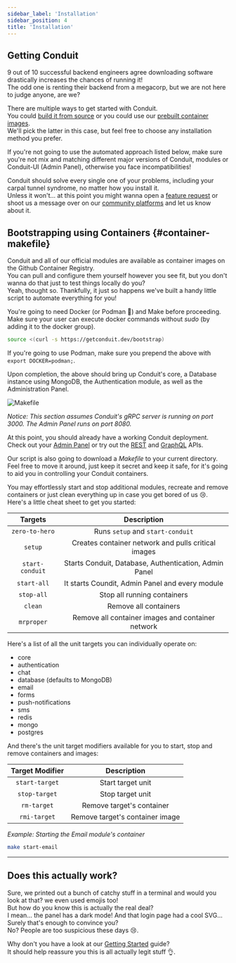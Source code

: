 ```yaml
---
sidebar_label: 'Installation'
sidebar_position: 4
title: 'Installation'
---
```


## Getting Conduit

9 out of 10 successful backend engineers agree downloading software drastically increases the chances of running it!<br />
The odd one is renting their backend from a megacorp, but we are not here to judge anyone, are we?<br />

There are multiple ways to get started with Conduit.<br />
You could [build it from source](https://github.com/ConduitPlatform/Conduit#running-from-source-) 
or you could use our [prebuilt container images](https://github.com/orgs/ConduitPlatform/packages?sort_by=downloads_desc&visibility=public).<br />
We'll pick the latter in this case, but feel free to choose any installation method you prefer.

If you're not going to use the automated approach listed below, make sure you're not mix and matching different major versions of 
Conduit, modules or Conduit-UI (Admin Panel), otherwise you face incompatibilities!

Conduit should solve every single one of your problems, including your carpal tunnel syndrome, no matter how you install it.<br />
Unless it won't... at this point you might wanna open a [feature request](https://github.com/ConduitPlatform/Conduit/issues/new/choose) 
or shoot us a message over on our [community platforms](https://getconduit.dev/contribute) and let us know about it.

## Bootstrapping using Containers {#container-makefile}

Conduit and all of our official modules are available as container images on the Github Container Registry.<br />
You can pull and configure them yourself however you see fit, but you don't wanna do that just to test things locally do you?<br />
Yeah, thought so. Thankfully, it just so happens we've built a handy little script to automate everything for you!

You're going to need Docker (or Podman 🦦) and Make before proceeding.<br />
Make sure your user can execute docker commands without *sudo* (by adding it to the docker group).

``` bash
source <(curl -s https://getconduit.dev/bootstrap)
```

If you're going to use Podman, make sure you prepend the above with `export DOCKER=podman;`.

Upon completion, the above should bring up Conduit's core, a Database instance using MongoDB, the Authentication module, as well as the Administration Panel.

![Makefile](/img/overview/makefile.png)

*Notice: This section assumes Conduit's gRPC server is running on port 3000. The Admin Panel runs on port 8080.*

At this point, you should already have a working Conduit deployment.<br />
Check out your [Admin Panel](../get-started/admin-panel.mdx) or try out the [REST](../router/rest) and [GraphQL](../router/graphql) APIs.
 
Our script is also going to download a *Makefile* to your current directory.<br />
Feel free to move it around, just keep it secret and keep it safe, for it's going to aid you in controlling your Conduit containers.

You may effortlessly start and stop additional modules, recreate and remove containers or just clean everything up in case you get bored of us 😢.<br />
Here's a little cheat sheet to get you started:

|  Targets          |  Description                     |
| :---------------: | :------------------------------: |
| `zero-to-hero`    | Runs `setup` and `start-conduit` |
| `setup`           | Creates container network and pulls critical images   |
| `start-conduit`   | Starts Conduit, Database, Authentication, Admin Panel |
| `start-all`       | It starts Coundit, Admin Panel and every module       |
| `stop-all`        | Stop all running containers      |
| `clean`           | Remove all containers            |
| `mrproper`        | Remove all container images and container network     |

Here's a list of all the unit targets you can individually operate on:<br />

- core
- authentication
- chat
- database (defaults to MongoDB)
- email
- forms
- push-notifications
- sms
- redis
- mongo
- postgres 

And there's the unit target modifiers available for you to start, stop and remove containers and images:

|  Target Modifier  |  Description                    |
| :---------------: | :-----------------------------: |
| `start-target`    | Start target unit               |
| `stop-target`     | Stop target unit                |
| `rm-target`       | Remove target's container       |
| `rmi-target`      | Remove target's container image |

*Example: Starting the Email module's container*

``` bash
make start-email
```

-------------------------------------------------

## Does this actually work?

Sure, we printed out a bunch of catchy stuff in a terminal and would you look at that? we even used emojis too!<br />
But how do you know this is actually the real deal?<br />
I mean... the panel has a dark mode! And that login page had a cool SVG... Surely that's enough to convince you?<br />
No? People are too suspicious these days 😢.

Why don't you have a look at our [Getting Started](../get-started) guide?<br />
It should help reassure you this is all actually legit stuff 👌.
